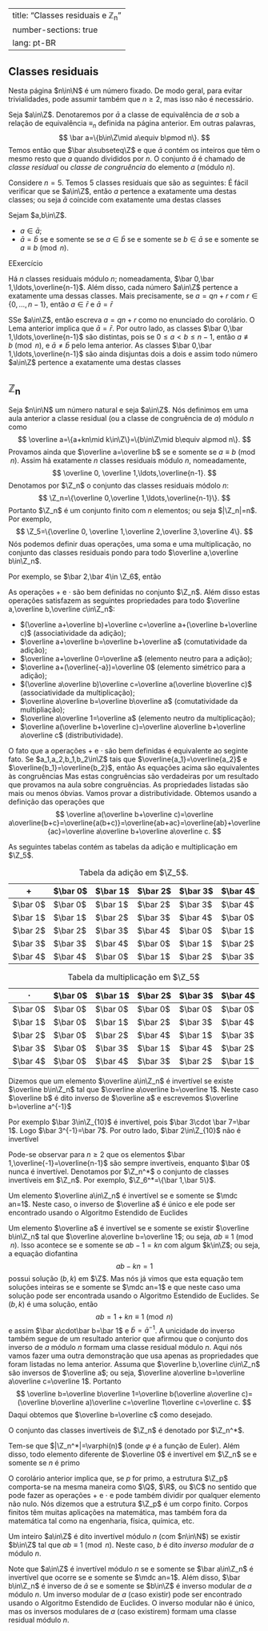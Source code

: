 

---
title: "Classes residuais e ℤ<sub>n</sub>"
number-sections: true
lang: pt-BR
---

## Classes residuais {#sec-resclasses}

Nesta página $n\in\N$ é um número fixado. De modo geral, para evitar trivialidades, pode assumir também que $n\geq 2$, mas isso não é necessário.

Seja $a\in\Z$. Denotaremos por $\bar a$ a classe de equivalência de $a$ sob a relação de equivalência $\equiv_n$ definida na página anterior. Em outras palavras,
$$
\bar a=\{b\in\Z\mid a\equiv b\pmod n\}.
$$
Temos então que $\bar a\subseteq\Z$ e que $\bar a$ contém os inteiros que têm o mesmo resto que $a$ quando divididos por $n$. O conjunto $\bar a$ é chamado de *classe residual* ou *classe de congruência* do elemento $a$ (módulo $n$).

:::{#exm-}
Considere $n=5$. Temos $5$ classes residuais que são as seguintes:
\begin{align*}
\bar 0&=\{0,\pm 5,\pm 10,\pm 15,\ldots\};\\
\bar 1&=\{1,-4,6,-9,11,-14,\ldots\};\\
\bar 2&=\{2,-3,7,-8,12,-13,\ldots\};\\
\bar 3&=\{3,-2,8,-7,13,-12,\ldots\};\\
\bar 4&=\{4,-1,9,-6,14,-11,\ldots\}.
\end{align*}
É fácil verificar que se $a\in\Z$, então $a$ pertence a exatamente uma destas classes; ou seja $\bar a$ coincide com exatamente uma destas classes
:::


:::{#lem-}
Sejam $a,b\in\Z$.


-  $a\in\bar a$;
-  $\bar a=\bar b$ se e somente se se $a\in\bar b$ se e somente se $b\in\bar a$ se e somente se $a\equiv b\pmod n$.

:::


:::{.proof}
EExercício
:::


:::{#cor-}
Há $n$ classes residuais módulo $n$; nomeadamenta, $\bar 0,\bar 1,\ldots,\overline{n-1}$. Além disso, cada número $a\in\Z$ pertence a exatamente uma dessas classes. Mais precisamente, se $a=qn+r$ com $r\in\{0,\ldots,n-1\}$, então $a\in\bar r$ e $\bar a=\bar r$
:::


:::{.proof}
SSe $a\in\Z$, então escreva $a=qn+r$ como no enunciado do corolário. O Lema anterior implica que $\bar a=\bar r$. Por outro lado, as classes $\bar 0,\bar 1,\ldots,\overline{n-1}$ são distintas, pois se $0\leq a < b\leq n-1$, então $a\not\equiv b\pmod n$, e $\bar a \neq \bar b$ pelo lema anterior. As classes $\bar 0,\bar 1,\ldots,\overline{n-1}$ são ainda disjuntas dois a dois e assim todo número $a\in\Z$ pertence a exatamente uma destas classes
:::

## ℤ<sub>n</sub>

Seja $n\in\N$ um número natural e seja $a\in\Z$. Nós definimos em uma aula anterior a classe residual (ou a classe de congruência de $a$) módulo $n$ como
$$
\overline a=\{a+kn\mid k\in\Z\}=\{b\in\Z\mid b\equiv a\pmod n\}.
$$
Provamos ainda que $\overline a=\overline b$ se e somente se $a\equiv b\pmod n$. Assim há exatamente $n$ classes residuais módulo $n$, nomeadamente,
$$
\overline 0, \overline 1,\ldots,\overline{n-1}.
$$
Denotamos por $\Z_n$ o conjunto das classes residuais módolo $n$:
$$
\Z_n=\{\overline 0,\overline 1,\ldots,\overline{n-1}\}.
$$
Portanto $\Z_n$ é um conjunto finito com $n$ elementos; ou seja $|\Z_n|=n$. Por exemplo,
$$
\Z_5=\{\overline 0, \overline 1,\overline 2,\overline 3,\overline 4\}.
$$
Nós podemos definir duas operações, uma soma e uma multiplicação, no conjunto das classes residuais pondo
\begin{align*}
\overline a+\overline b&=\overline{a+b};\\
\overline a\cdot\overline b&=\overline{a\cdot b}
\end{align*}
para todo $\overline a,\overline b\in\Z_n$.

:::{#exm-}
Por exemplo, se $\bar 2,\bar 4\in \Z_6$, então\begin{align*}\bar 2+\bar 4&=\overline{2+4}=\bar 6=\bar 0;\\\bar 2\cdot \bar 4&=\overline{2\cdot 4}=\bar 8=\bar 2.\end{align*}
:::


:::{#lem-}
As operações $+$ e $\cdot$ são bem definidas no conjunto $\Z_n$. Além disso estas operações satisfazem as seguintes propriedades para todo $\overline a,\overline b,\overline c\in\Z_n$:


- $(\overline a+\overline b)+\overline c=\overline a+(\overline b+\overline c)$ (associatividade da adição);
- $\overline a+\overline b=\overline b+\overline a$ (comutatividade da adição);
- $\overline a+\overline 0=\overline a$ (elemento neutro para a adição);
- $\overline a+(\overline{-a})=\overline 0$ (elemento simétrico para a adição);
- $(\overline a\overline b)\overline c=\overline a(\overline b\overline c)$ (associatividade da multiplicação);
- $\overline a\overline b=\overline b\overline a$ (comutatividade da multipliação);
- $\overline a\overline 1=\overline a$ (elemento neutro da multiplicação);
- $\overline a(\overline b+\overline c)=\overline a\overline b+\overline a\overline c$ (distributividade).

:::


:::{.proof}
O fato que a operações $+$ e $\cdot$ são bem definidas é equivalente ao seginte fato. Se $a_1,a_2,b_1,b_2\in\Z$ tais que $\overline{a_1}=\overline{a_2}$ e
$\overline{b_1}=\overline{b_2}$, então
\begin{align*}
\overline{a_1}+\overline{b_1}&=\overline{a_2}+\overline{b_2}\\
\overline{a_1}\overline{b_1}&=\overline{a_2}\overline{b_2}\\
\end{align*}
As equações acima são equivalentes às congruências
\begin{align*}
a_1+b_1&\equiv a_2+b_2\pmod n\\
a_1b_1&=a_2b_2\pmod n\\
\end{align*}
Mas estas congruências são verdadeiras por um resultado que provamos na aula sobre congruẽncias.
As propriedades listadas são mais ou menos óbvias. Vamos provar a distributividade. Obtemos usando a definição das operações que
$$
\overline a(\overline b+\overline c)=\overline a\overline{b+c}=\overline{a(b+c)}=\overline{ab+ac}=\overline{ab}+\overline{ac}=\overline a\overline b+\overline a\overline c.
$$
:::

As seguintes tabelas contém as tabelas da adição e multiplicação em $\Z_5$.

:::{#tbl-}

| $+$      | $\bar 0$ | $\bar 1$ | $\bar 2$ | $\bar 3$ | $\bar 4$ |
|----------|----------|----------|----------|----------|----------|
| $\bar 0$ | $\bar 0$ | $\bar 1$ | $\bar 2$ | $\bar 3$ | $\bar 4$ |
| $\bar 1$ | $\bar 1$ | $\bar 2$ | $\bar 3$ | $\bar 4$ | $\bar 0$ |
| $\bar 2$ | $\bar 2$ | $\bar 3$ | $\bar 4$ | $\bar 0$ | $\bar 1$ |
| $\bar 3$ | $\bar 3$ | $\bar 4$ | $\bar 0$ | $\bar 1$ | $\bar 2$ |
| $\bar 4$ | $\bar 4$ | $\bar 0$ | $\bar 1$ | $\bar 2$ | $\bar 3$ |

: Tabela da adição em $\Z_5$.
:::

:::{#tbl-}

| $\cdot$  | $\bar 0$ | $\bar 1$ | $\bar 2$ | $\bar 3$ | $\bar 4$ | 
|----------|----------|----------|----------|----------|----------|
| $\bar 0$ | $\bar 0$ | $\bar 0$ | $\bar 0$ | $\bar 0$ | $\bar 0$ | 
| $\bar 1$ | $\bar 0$ | $\bar 1$ | $\bar 2$ | $\bar 3$ | $\bar 4$ | 
| $\bar 2$ | $\bar 0$ | $\bar 2$ | $\bar 4$ | $\bar 1$ | $\bar 3$ | 
| $\bar 3$ | $\bar 0$ | $\bar 3$ | $\bar 1$ | $\bar 4$ | $\bar 2$ | 
| $\bar 4$ | $\bar 0$ | $\bar 4$ | $\bar 3$ | $\bar 2$ | $\bar 1$ |

: Tabela da multiplicação em $\Z_5$
:::

:::{#def-}
Dizemos que um elemento $\overline a\in\Z_n$ é invertível se existe $\overline b\in\Z_n$ tal que $\overline a\overline b=\overline 1$. Neste caso $\overline b$ é dito inverso de $\overline a$ e escrevemos $\overline b=\overline a^{-1}$
:::


:::{#exm-}
Por exemplo $\bar 3\in\Z_{10}$ é invertível, pois $\bar 3\cdot \bar 7=\bar 1$. Logo $\bar 3^{-1}=\bar 7$. Por outro lado, $\bar 2\in\Z_{10}$ não é invertível
:::

Pode-se observar para $n\geq 2$ que os elementos $\bar 1,\overline{-1}=\overline{n-1}$ 
são sempre invertíveis, enquanto $\bar 0$ nunca é invertível. Denotamos por $\Z_n^*$ o conjunto de classes invertíveis em $\Z_n$. Por exemplo, $\Z_6^*=\{\bar 1,\bar 5\}$.

:::{#lem-unique-inverse-zn}
Um elemento $\overline a\in\Z_n$ é invertível se e somente se $\mdc an=1$. Neste caso, o inverso de $\overline a$ é único e ele pode ser encontrado usando o Algoritmo Estendido de Euclides
:::


:::{.proof}
Um elemento $\overline a$ é invertível se e somente se existir $\overline b\in\Z_n$ tal que $\overline a\overline b=\overline 1$; ou seja, $ab\equiv 1\pmod n$. Isso acontece se e somente se $ab-1=kn$ com algum $k\in\Z$; ou seja, a equação diofantina 
$$
ab-kn=1
$$
possui solução $(b,k)$ em $\Z$. Mas nós já vimos que esta equação tem soluções inteiras se e somente se $\mdc an=1$ e que neste caso uma solução pode ser encontrada usando o Algoritmo Estendido de Euclides. Se $(b,k)$ é uma solução, então 
$$
ab=1+kn\equiv 1\pmod n
$$
e assim $\bar a\cdot\bar b=\bar 1$ e $\bar b=\bar a^{-1}$.
A unicidade do inverso também segue de um resultado anterior que afirmou que o conjunto dos inverso de $a$ módulo $n$ formam uma classe residual módulo $n$. Aqui nós vamos fazer uma outra demonstração que usa apenas as propriedades que foram listadas no lema anterior. Assuma que $\overline b,\overline c\in\Z_n$ são inversos de $\overline a$; ou seja, $\overline a\overline b=\overline a\overline c=\overline 1$. Portanto
$$
\overline b=\overline b\overline 1=\overline b(\overline a\overline c)=(\overline b\overline a)\overline c=\overline 1\overline c=\overline c.
$$
Daqui obtemos que $\overline b=\overline c$ como desejado.
:::

O conjunto das classes invertíveis de $\Z_n$ é denotado por $\Z_n^*$. 

:::{#cor-}
Tem-se que $|\Z_n^*|=\varphi(n)$ (onde $\varphi$ é a função de Euler). Além disso, todo elemento diferente de $\overline 0$ é invertível em $\Z_n$ se e somente se $n$ é primo
:::

O corolário anterior implica que, se $p$ for primo, a estrutura $\Z_p$ comporta-se na mesma maneira como $\Q$, $\R$, ou $\C$ no sentido que pode fazer as operações $+$ e $\cdot$ e pode também dividir por qualquer elemento não nulo. Nós dizemos que a estrutura $\Z_p$ é um corpo finito. Corpos finitos têm muitas aplicações na matemática, mas também fora da matemática tal como na engenharia, física, química, etc.

:::{#def-}
Um inteiro $a\in\Z$ é dito invertível módulo $n$ (com $n\in\N$) se existir $b\in\Z$ tal que $ab\equiv 1\pmod n$. Neste caso, $b$ é dito *inverso modular* de $a$ módulo $n$. 
:::

Note que $a\in\Z$ é invertível módulo $n$ se e somente se $\bar a\in\Z_n$ é invertível que ocorre se e somente se $\mdc an=1$. Além disso, $\bar b\in\Z_n$ é inverso de $\bar a$ se e somente se $b\in\Z$ é inverso modular de $a$ módulo $n$. Um inverso modular de $a$ (caso existir) pode ser encontrado usando o Algoritmo Estendido de Euclides. O inverso modular não é único, mas os inversos modulares de $a$ (caso existirem) formam uma classe residual módulo $n$.
